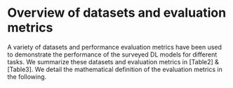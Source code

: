 
# Overview of datasets and evaluation metrics {#DatasetEvalMetric}

A variety of datasets and performance evaluation metrics have been used to demonstrate the performance of the surveyed DL models for different tasks. We summarize these datasets and evaluation metrics in [Table2] & [Table3]. We detail the mathematical definition of the evaluation metrics in the following. 




